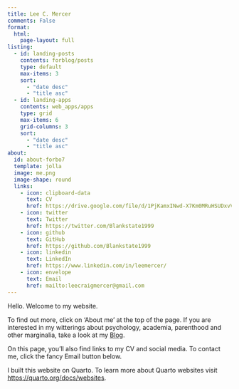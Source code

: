 ```yaml
---
title: Lee C. Mercer
comments: False
format:
  html:
    page-layout: full
listing:
  - id: landing-posts
    contents: forblog/posts
    type: default
    max-items: 3
    sort: 
      - "date desc"
      - "title asc"
  - id: landing-apps
    contents: web_apps/apps
    type: grid
    max-items: 6
    grid-columns: 3
    sort: 
      - "date desc"
      - "title asc"
about:
  id: about-forbo7
  template: jolla
  image: me.png
  image-shape: round
  links:
    - icon: clipboard-data
      text: CV
      href: https://drive.google.com/file/d/1PjKamxINwd-X7Km0MRuHSUDxvVDoUarV/view?usp=sharing
    - icon: twitter
      text: Twitter
      href: https://twitter.com/Blankstate1999
    - icon: github
      text: GitHub
      href: https://github.com/Blankstate1999
    - icon: linkedin
      text: LinkedIn
      href: https://www.linkedin.com/in/leemercer/
    - icon: envelope
      text: Email
      href: mailto:leecraigmercer@gmail.com
---
```


Hello. Welcome to my website.

To find out more, click on 'About me' at the top of the page. If you are interested in my witterings about psychology, academia, parenthood and other marginalia, take a look at my [Blog](https://bkst.quarto.pub/blankstate/).

On this page, you'll also find links to my CV and social media. To contact me, click the fancy Email button below.

I built this website on Quarto. To learn more about Quarto websites visit <https://quarto.org/docs/websites>.
